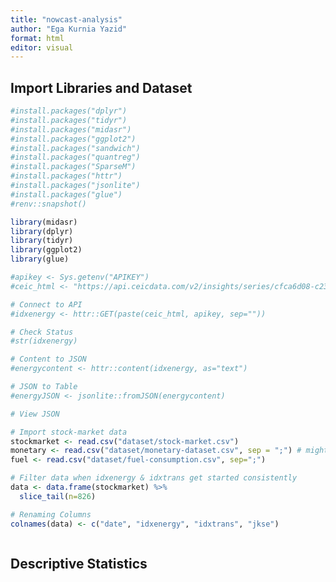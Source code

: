 ```yaml
---
title: "nowcast-analysis"
author: "Ega Kurnia Yazid"
format: html
editor: visual
---
```


## Import Libraries and Dataset

```r
#install.packages("dplyr")
#install.packages("tidyr")
#install.packages("midasr")
#install.packages("ggplot2")
#install.packages("sandwich")
#install.packages("quantreg")
#install.packages("SparseM")
#install.packages("httr")
#install.packages("jsonlite")
#install.packages("glue")
#renv::snapshot()
```

```r
library(midasr)
library(dplyr)
library(tidyr)
library(ggplot2)
library(glue)
```

```r
#apikey <- Sys.getenv("APIKEY")
#ceic_html <- "https://api.ceicdata.com/v2/insights/series/cfca6d08-c231-497b-8aa2-b8fc370a0763,b3b0bb75-1058-4527-b8e6-5ea05595cb10,ba5be73a-0dab-4b15-be88-4805ebb739fe?lang=en&format=json&token="

# Connect to API
#idxenergy <- httr::GET(paste(ceic_html, apikey, sep=""))

# Check Status
#str(idxenergy)

# Content to JSON
#energycontent <- httr::content(idxenergy, as="text")

# JSON to Table
#energyJSON <- jsonlite::fromJSON(energycontent)

# View JSON
```

```r

# Import stock-market data
stockmarket <- read.csv("dataset/stock-market.csv")
monetary <- read.csv("dataset/monetary-dataset.csv", sep = ";") # might drop rgdp and unemployment
fuel <- read.csv("dataset/fuel-consumption.csv", sep=";")

# Filter data when idxenergy & idxtrans get started consistently
data <- data.frame(stockmarket) %>% 
  slice_tail(n=826)

# Renaming Columns
colnames(data) <- c("date", "idxenergy", "idxtrans", "jkse")
```

```r

```

## Descriptive Statistics
